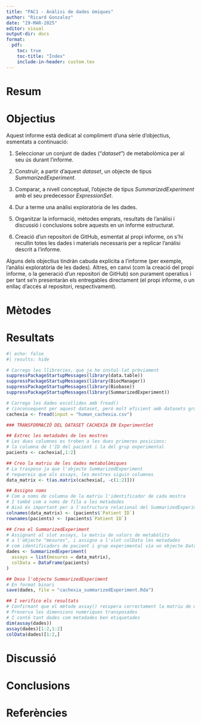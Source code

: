 ```yaml
---
title: "PAC1 - Anàlisi de dades òmiques"
author: "Ricard Gonzalez"
date: "29-MAR-2025"
editor: visual
output-dir: docs
format: 
  pdf: 
    toc: true
    toc-title: "Índex"
    include-in-header: custom.tex
---
```


\newpage

# Resum

# Objectius

Aquest informe està dedicat al compliment d'una sèrie d'objectius, esmentats a continuació:

1.  Seleccionar un conjunt de dades ("*dataset*") de metabolòmica per al seu ús durant l'informe.

2.  Construïr, a partir d'aquest *dataset*, un objecte de tipus *SummarizedExperiment*.

3.  Comparar, a nivell conceptual, l'objecte de tipus *SummarizedExperiment* amb el seu predecessor *ExpressionSet*.

4.  Dur a terme una anàlisi exploratòria de les dades.

5.  Organitzar la informació, mètodes emprats, resultats de l'anàlisi i discussió i conclusions sobre aquests en un informe estructurat.

6.  Creació d'un repositori de GitHub, esmentat al propi informe, on s'hi recullin totes les dades i materials necessaris per a replicar l'anàlisi descrit a l'informe.

Alguns dels objectius tindràn cabuda explícita a l'informe (per exemple, l'anàlisi exploratòria de les dades). Altres, en canvi (com la creació del propi informe, o la generació d'un repositori de GitHub) son purament operatius i per tant se'n presentaràn els entregables directament (el propi informe, o un enllaç d'accés al repositori, respectivament).

# Mètodes

# Resultats

```r
#| echo: false
#| results: hide

# Carrego les llibreries, que ja he instal·lat prèviament
suppressPackageStartupMessages(library(data.table))
suppressPackageStartupMessages(library(BiocManager))
suppressPackageStartupMessages(library(Biobase))
suppressPackageStartupMessages(library(SummarizedExperiment))

# Carrego les dades escollides amb fread() 
# (inconsequent per aquest dataset, però molt eficient amb datasets grans)
cachexia <- fread(input = "human_cachexia.csv")

### TRANSFORMACIÓ DEL DATASET CACHEXIA EN ExperimentSet

## Extrec les metadades de les mostres 
# Les dues columnes es troben a les dues primeres posicions: 
# la columna de l'ID del pacient i la del grup experimental
pacients <- cachexia[,1:2]

## Creo la matriu de les dades metabolòmiques
# La trasposo ja que l'objecte SummarizedExperiment 
# requereix que als assays, les mostres siguin columnes
data_matrix <- t(as.matrix(cachexia[, -c(1:2)]))

## Assigno noms
# Com a noms de columna de la matriu l'identificador de cada mostra
# I també com a noms de fila a les metadades
# Això és important per a l'estructura relacional del SummarizedExperiment
colnames(data_matrix) <- (pacients$`Patient ID`)
rownames(pacients) <- (pacients$`Patient ID`)

## Creo el SummarizedExperiment
# Assignant al slot assays, la matriu de valors de metabòlits
# a l'objecte "mesures", i assigno a l'slot colData les metadades
# com identificadors de pacient i grup experimental vía un objecte DataFrame
dades <- SummarizedExperiment(
  assays = list(mesures = data_matrix),
  colData = DataFrame(pacients)
)

## Deso l'objecte SummarizedExperiment 
# En format binari
save(dades, file = "cachexia_summarizedExperiment.Rda")

## I verifico els resultats
# Confirmant que el mètode assay() recupera correctament la matriu de metabòlits
# Preserva les dimensions numèriques transposades
# I conté tant dades com metadades ben etiquetades
dim(assay(dades))
assay(dades)[1:2,1:2]
colData(dades)[1:2,]
```

# Discussió

# Conclusions

# Referències
